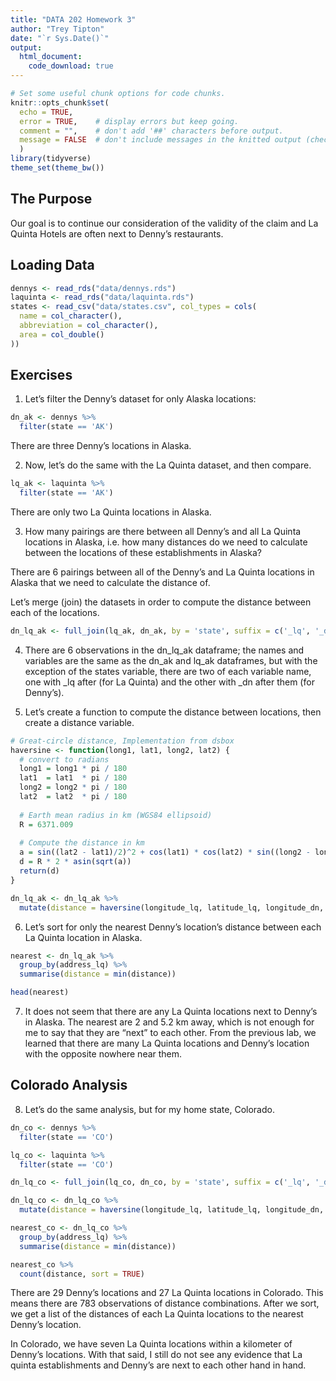 ```yaml
---
title: "DATA 202 Homework 3"
author: "Trey Tipton"
date: "`r Sys.Date()`"
output:
  html_document:
    code_download: true
---
```


```r
# Set some useful chunk options for code chunks.
knitr::opts_chunk$set(
  echo = TRUE,
  error = TRUE,    # display errors but keep going.
  comment = "",    # don't add '##' characters before output.
  message = FALSE  # don't include messages in the knitted output (check them in RStudio)
  )
library(tidyverse)
theme_set(theme_bw())
```

## The Purpose

Our goal is to continue our consideration of the validity of the claim and La Quinta Hotels are often next to Denny’s restaurants.

## Loading Data

```r
dennys <- read_rds("data/dennys.rds")
laquinta <- read_rds("data/laquinta.rds")
states <- read_csv("data/states.csv", col_types = cols(
  name = col_character(),
  abbreviation = col_character(),
  area = col_double()
))
```


## Exercises

1. Let's filter the Denny's dataset for only Alaska locations:

```r
dn_ak <- dennys %>%
  filter(state == 'AK')
```

There are three Denny's locations in Alaska.

2. Now, let's do the same with the La Quinta dataset, and then compare.

```r
lq_ak <- laquinta %>%
  filter(state == 'AK')
```

There are only two La Quinta locations in Alaska.

3. How many pairings are there between all Denny’s and all La Quinta locations in Alaska, i.e. how many distances do we need to calculate between the locations of these establishments in Alaska?

There are 6 pairings between all of the Denny's and La Quinta locations in Alaska that we need to calculate the distance of.

Let's merge (join) the datasets in order to compute the distance between each of the locations.

```r
dn_lq_ak <- full_join(lq_ak, dn_ak, by = 'state', suffix = c('_lq', '_dn'))
```

4. There are 6 observations in the dn_lq_ak dataframe; the names and variables are the same as the dn_ak and lq_ak dataframes, but with the exception of the states variable, there are two of each variable name, one with _lq after (for La Quinta) and the other with _dn after them (for Denny's).

5.
 Let's create a function to compute the distance between locations, then create a distance variable. 
 
```r
# Great-circle distance, Implementation from dsbox
haversine <- function(long1, lat1, long2, lat2) {
  # convert to radians
  long1 = long1 * pi / 180
  lat1  = lat1  * pi / 180
  long2 = long2 * pi / 180
  lat2  = lat2  * pi / 180
  
  # Earth mean radius in km (WGS84 ellipsoid)
  R = 6371.009
  
  # Compute the distance in km
  a = sin((lat2 - lat1)/2)^2 + cos(lat1) * cos(lat2) * sin((long2 - long1)/2)^2
  d = R * 2 * asin(sqrt(a))
  return(d)
}

dn_lq_ak <- dn_lq_ak %>% 
  mutate(distance = haversine(longitude_lq, latitude_lq, longitude_dn, latitude_dn))
```

6.
Let's sort for only the nearest Denny's location's distance between each La Quinta location in Alaska.

```r
nearest <- dn_lq_ak %>% 
  group_by(address_lq) %>% 
  summarise(distance = min(distance))

head(nearest)
```

7. It does not seem that there are any La Quinta locations next to Denny's in Alaska. The nearest are 2 and 5.2 km away, which is not enough for me to say that they are "next" to each other. From the previous lab, we learned that there are many La Quinta locations  and Denny's location with the opposite nowhere near them.

## Colorado Analysis

8. Let's do the same analysis, but for my home state, Colorado.

```r
dn_co <- dennys %>%
  filter(state == 'CO')

lq_co <- laquinta %>%
  filter(state == 'CO')

dn_lq_co <- full_join(lq_co, dn_co, by = 'state', suffix = c('_lq', '_dn'))

dn_lq_co <- dn_lq_co %>% 
  mutate(distance = haversine(longitude_lq, latitude_lq, longitude_dn, latitude_dn))

nearest_co <- dn_lq_co %>% 
  group_by(address_lq) %>% 
  summarise(distance = min(distance))

nearest_co %>% 
  count(distance, sort = TRUE)
```

There are 29 Denny's locations and 27 La Quinta locations in Colorado. This means there are 783 observations of distance combinations. After we sort, we get a list of the distances of each La Quinta locations to the nearest Denny's location.

In Colorado, we have seven La Quinta locations within a kilometer of Denny's locations. With that said, I still do not see any evidence that La quinta establishments and Denny's are next to each other hand in hand.











